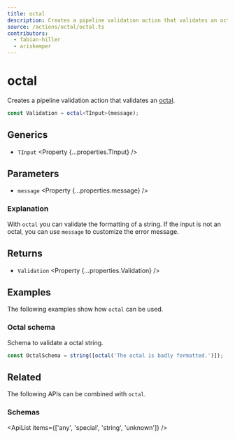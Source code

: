 ```yaml
---
title: octal
description: Creates a pipeline validation action that validates an octal.
source: /actions/octal/octal.ts
contributors:
  - fabian-hiller
  - ariskemper
---
```



# octal

Creates a pipeline validation action that validates an [octal](https://en.wikipedia.org/wiki/Octal).

```ts
const Validation = octal<TInput>(message);
```

## Generics

- `TInput` <Property {...properties.TInput} />

## Parameters

- `message` <Property {...properties.message} />

### Explanation

With `octal` you can validate the formatting of a string. If the input is not an octal, you can use `message` to customize the error message.

## Returns

- `Validation` <Property {...properties.Validation} />

## Examples

The following examples show how `octal` can be used.

### Octal schema

Schema to validate a octal string.

```ts
const OctalSchema = string([octal('The octal is badly formatted.')]);
```

## Related

The following APIs can be combined with `octal`.

### Schemas

<ApiList items={['any', 'special', 'string', 'unknown']} />
